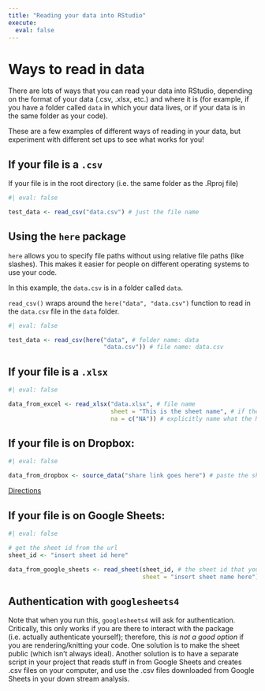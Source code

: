 ```yaml
---
title: "Reading your data into RStudio"
execute:
  eval: false
---
```


# Ways to read in data

There are lots of ways that you can read your data into RStudio, depending on the format of your data (.csv, .xlsx, etc.) and where it is (for example, if you have a folder called `data` in which your data lives, or if your data is in the same folder as your code).  

These are a few examples of different ways of reading in your data, but experiment with different set ups to see what works for you!

## If your file is a `.csv`

If your file is in the root directory (i.e. the same folder as the .Rproj file)

```r
#| eval: false

test_data <- read_csv("data.csv") # just the file name
```

## Using the `here` package

`here` allows you to specify file paths without using relative file paths (like slashes). This makes it easier for people on different operating systems to use your code.  

In this example, the `data.csv` is in a folder called `data`.  

`read_csv()` wraps around the `here("data", "data.csv")` function to read in the `data.csv` file in the `data` folder.

```r
#| eval: false

test_data <- read_csv(here("data", # folder name: data
                           "data.csv")) # file name: data.csv
```

## If your file is a `.xlsx`

```r
#| eval: false

data_from_excel <- read_xlsx("data.xlsx", # file name
                             sheet = "This is the sheet name", # if there are multiple sheets in the .xlsx file
                             na = c("NA")) # explicitly name what the NAs are in the sheet - not necessary, but sometimes nice!
```

## If your file is on Dropbox:

```r
#| eval: false

data_from_dropbox <- source_data("share link goes here") # paste the share link, change dl=0 to dl=1 at the end (don't know why but it works!)
```

[Directions](https://github.com/lecy/Import-Data-Into-R/blob/master/import%20from%20dropbox.md)

## If your file is on Google Sheets:

```r
#| eval: false

# get the sheet id from the url
sheet_id <- "insert sheet id here"

data_from_google_sheets <- read_sheet(sheet_id, # the sheet id that you stored above
                                      sheet = "insert sheet name here") # if you have multiple sheets, you can select the sheet you want
```

:::{.callout-note}
## Authentication with `googlesheets4`

Note that when you run this, `googlesheets4` will ask for authentication. Critically, this only works if you are there to interact with the package (i.e. actually authenticate yourself); therefore, this _is not a good option_ if you are rendering/knitting your code. One solution is to make the sheet public (which isn't always ideal). Another solution is to have a separate script in your project that reads stuff in from Google Sheets and creates .csv files on your computer, and use the .csv files downloaded from Google Sheets in your down stream analysis. 
:::

